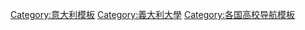 {{Navbox
|name  = 意大利大学
|title = {{flagicon|Italy}} [[意大利大學列表|意大利大学]]
|state = {{{state|autocollapse}}}
|listclass = hlist
|group1 = 主要大学
|list1 = 
* [[罗马大学]]
* [[博洛尼亚大学]]
* [[帕多瓦大學]]
* [[米蘭大學]]
* [[米蘭理工大學]]
* [[比萨大学]]
* [[佛罗伦萨大学]]
* [[都灵大学]]
* [[那不勒斯腓特烈二世大学]]
* [[巴勒莫大学]]
* [[卡塔尼亚大学]]
* [[巴里大学]]

|group2 = 大型大学
|list2 =
* [[热那亚大学]]
* [[墨西拿大学]]
* [[米兰比科卡大学]]
* [[帕爾馬大學]]
* [[帕维亚大学]]
* [[佩鲁贾大学]]
* [[罗马第三大学]]
* [[罗马第二大学]]
* [[都灵理工大学]]
* {{tsl|en|University of Cagliari||Cagliari}}
* {{tsl|en|University of Calabria||Calabria}}
* {{tsl|en|University of Chieti-Pescara||Chieti-Pescara}}
* [[Università degli Studi della Campania Luigi Vanvitelli|Campania Luigi Vanvitelli]]
* {{tsl|en|University of L'Aquila||L'Aquila}}
* [[圣心天主教大学]]
* {{tsl|en|University of Salento||Salento}}
* {{tsl|en|University of Verona||维罗纳大学}}

|group3 = 中型大学
|list3 =
* [[博科尼大学]]
* [[威尼斯福斯卡里宫大学]]
* [[那不勒斯东方大学]]
* [[尼可罗库萨诺大学]]
* [[萨萨里大学]]
* [[錫耶納大學]]
* [[特伦托大学]]
* [[的里雅斯特大学]]
* {{tsl|en|University of Ferrara||费拉拉大学}}
* {{tsl|en|University of Udine||乌迪内大学}}
* {{tsl|en|University of Urbino||乌尔比诺大学}}
* {{tsl|en|Polytechnic University of Bari||巴里理工大学}}
* {{tsl|en|Parthenope University of Naples|Naples Parthenope}}
* {{tsl|en|Marconi University|Rome Marconi}}
* {{tsl|en|University of Modena and Reggio Emilia||Modena and Reggio Emilia}}
* {{tsl|en|University of Bergamo||Bergamo}}
* {{tsl|en|University of Brescia||Brescia}}
* {{tsl|en|Marche Polytechnic University||Marche Polytechnic}}

|group4 = 小型大学
|list4 = 
* [[比萨高等师范学校]]
* [[罗马路易斯大学]]
* [[锡耶纳外国人大学]]
* [[威尼斯建筑大学]]
* [[博尔扎诺自由大学]]
* [[卡梅里諾大學]]
* [[馬切拉塔大學]]
* [[圣心天主教大学]]
* [[佩鲁贾外国人大学]]
* [[马兰戈尼学院]]
* {{tsl|en|Sant'Anna School of Advanced Studies||比萨圣安娜高等研究学校}}
* {{tsl|en|Humanitas University||Milan Humanitas}}
* {{tsl|en|IULM University of Milan||Milan IULM}}
* {{tsl|en|Aosta Valley University||Aosta Valley}}
* {{tsl|en|University of Basilicata||Basilicata}}
* {{tsl|en|Vita-Salute San Raffaele University||Milan San Raffaele}}
* {{tsl|en|University of Molise||Molise}}
* {{tsl|en|Parthenope University of Naples||Naples Parthenope}}
* {{tsl|en|Suor Orsola Benincasa University of Naples||Naples Benincasa}}
* {{tsl|en|University of Eastern Piedmont||Eastern Piedmont}}
* {{tsl|en|University of Ragusa||Ragusa}}
* {{tsl|en|University of Reggio Calabria||Reggio Calabria}}
* {{tsl|en|Foro Italico University of Rome||Rome "Foro Italico"}}
* {{tsl|en|S. Pio V University of Rome||Rome S. Pio V}}
* {{tsl|en|Libera Università Maria SS. Assunta||Rome Maria SS. Assunta}}
* {{tsl|en|Università Campus Bio-Medico||Rome Biomedical}}
* {{tsl|en|Link Campus University||Link Campus}}
* {{tsl|en|University of Sannio||Sannio}}
* {{tsl|en|University of Teramo||Teramo}}
* {{tsl|en|International School for Advanced Studies||Trieste SISSA}}
* {{tsl|en|Tuscia University||Tuscia}}
* {{tsl|en|University Carlo Cattaneo||Carlo Cattaneo}}
* {{tsl|en|University of Cassino||Cassino}}
* {{tsl|en|Magna Græcia University||Catanzaro}}
* {{tsl|en|Kore University of Enna||Enna}}
* {{tsl|en|University of Foggia||Foggia}}
* {{tsl|en|University of Insubria||Insubria}}
}}<noinclude>
{{collapsible option}}

[[Category:意大利模板]]
[[Category:義大利大學]]
[[Category:各国高校导航模板]]
</noinclude>